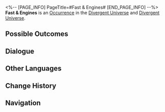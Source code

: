 <%-- [PAGE_INFO]
PageTitle=#Fast & Engines#
[END_PAGE_INFO] --%>
{{Stub}}
{{Simulated Universe Event Infobox
|id            = 23801
|title         = 
|image         = Occurrence Race.png
|domains_su    = 
|domains_swarm = 
|domains_gng   = 
|domains_du    = Unknown
|domains_und   = Unknown
|requirements  = 
|prev          = 
|next          = 
|characters    = 
|factions      = 
|order         = 004
|order_du      = 130
}}
'''Fast & Engines''' is an [[Divergent Universe/Occurrence|Occurrence]] in the [[Divergent Universe]] and [[Divergent Universe]].

==Possible Outcomes==
{{Possible Outcomes
|choice_1 = Bid on the fastest ship.

|choice_1_1 = Add stake with 100 Cosmic Fragments.
|result_1_1 = Obtain double rewards after success.

|choice_1_2 = Add stake with 200 Cosmic Fragments.
|result_1_2 = Obtain double rewards after success.

|choice_1_3 = Hold steady, keep it as it is.
|result_1_3 = What haven't you seen?

|choice_1_4 = If you don't lose, you win.
|result_1_4 = Obtain 150 Cosmic Fragments and exit the race.

|choice_2 = Bid on the safest ship.

|choice_2_1 = Add stake with 100 Cosmic Fragments.
|result_2_1 = Obtain double rewards after success.

|choice_2_2 = Add stake with 200 Cosmic Fragments.
|result_2_2 = Obtain double rewards after success.

|choice_2_3 = Hold steady, keep it as it is.
|result_2_3 = What haven't you seen?

|choice_2_4 = If you don't lose, you win.
|result_2_4 = Obtain 150 Cosmic Fragments and exit the race.

|choice_3 = Bid on the slowest ship.

|choice_3_1 = Add stake with 100 Cosmic Fragments.
|result_3_1 = Obtain double rewards after success.

|choice_3_2 = Add stake with 200 Cosmic Fragments.
|result_3_2 = Obtain double rewards after success.

|choice_3_3 = Hold steady, keep it as it is.
|result_3_3 = What haven't you seen?

|choice_3_4 = If you don't lose, you win.
|result_3_4 = Obtain 150 Cosmic Fragments and exit the race.
}}
<!--
==Gameplay Notes==
* 
-->
==Dialogue==
{{Dialogue Start}}
:{{tx}}
{{Dialogue End}}

==Other Languages==
{{Other Languages
|en   = Fast & Engines
|zhs  = 速度与引擎
|zht  = 速度與引擎
|ja   = スピード＆エンジン
|ko   = 엔진의 질주
|es   = Rápido y a motor
|fr   = Faste & Fioul
|ru   = Форсаж: двигатели
|th   = ความเร็วและเครื่องยนต์
|vi   = Tốc Độ Và Động Cơ
|de   = Fast & Fuel
|id   = Kecepatan dan Mesin
|pt   = Velozes & Motorizados
}}

==Change History==
{{Change History|2.6}}

==Navigation==
{{Occurrence Navbox}}